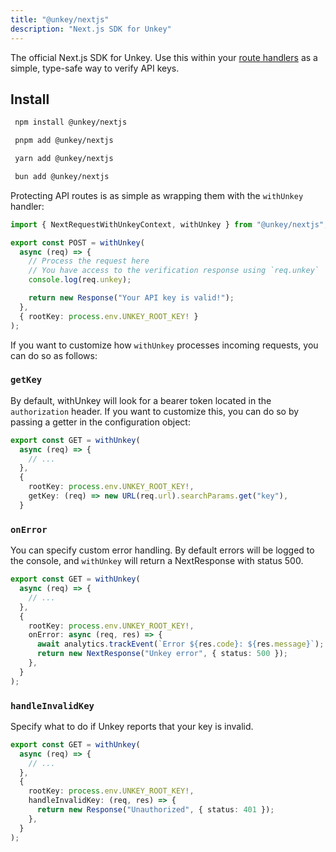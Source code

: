 ```yaml
---
title: "@unkey/nextjs"
description: "Next.js SDK for Unkey"
---
```


The official Next.js SDK for Unkey. Use this within your [route handlers](https://nextjs.org/docs/app/building-your-application/routing/route-handlers) as a simple, type-safe way to verify API keys.

<Card
  icon="github"
  title="github.com/unkeyed/unkey/tree/main/packages/nextjs"
  href="https://github.com/unkeyed/unkey/tree/main/packages/nextjs"
/>

## Install

<CodeGroup>

```bash npm
 npm install @unkey/nextjs
```

```bash pnpm
 pnpm add @unkey/nextjs
```

```bash yarn
 yarn add @unkey/nextjs
```

```bash bun
 bun add @unkey/nextjs
```

</CodeGroup>

Protecting API routes is as simple as wrapping them with the `withUnkey` handler:

```ts
import { NextRequestWithUnkeyContext, withUnkey } from "@unkey/nextjs";

export const POST = withUnkey(
  async (req) => {
    // Process the request here
    // You have access to the verification response using `req.unkey`
    console.log(req.unkey);

    return new Response("Your API key is valid!");
  },
  { rootKey: process.env.UNKEY_ROOT_KEY! }
);
```

If you want to customize how `withUnkey` processes incoming requests, you can do so as follows:

### `getKey`

By default, withUnkey will look for a bearer token located in the `authorization` header. If you want to customize this, you can do so by passing a getter
in the configuration object:

```ts
export const GET = withUnkey(
  async (req) => {
    // ...
  },
  {
    rootKey: process.env.UNKEY_ROOT_KEY!,
    getKey: (req) => new URL(req.url).searchParams.get("key"),
  }
```

### `onError`

You can specify custom error handling. By default errors will be logged to the console, and `withUnkey` will return a NextResponse with status 500.

```ts
export const GET = withUnkey(
  async (req) => {
    // ...
  },
  {
    rootKey: process.env.UNKEY_ROOT_KEY!,
    onError: async (req, res) => {
      await analytics.trackEvent(`Error ${res.code}: ${res.message}`);
      return new NextResponse("Unkey error", { status: 500 });
    },
  }
);
```

### `handleInvalidKey`

Specify what to do if Unkey reports that your key is invalid.

```ts
export const GET = withUnkey(
  async (req) => {
    // ...
  },
  {
    rootKey: process.env.UNKEY_ROOT_KEY!,
    handleInvalidKey: (req, res) => {
      return new Response("Unauthorized", { status: 401 });
    },
  }
);
```
